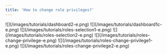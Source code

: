 ```yaml
---
title: 'How to change role privileges?'
---
```


<Steps>
  <Step title="Go to &#x22;Dashboard&#x22;">
    ![](/images/tutorials/dashboard2-e.png)
  </Step>

  <Step title="Click your &#x22;company name&#x22;">
    ![](/images/tutorials/dashboard1c-e.png)
  </Step>

  <Step title="Click &#x22;Management > Roles&#x22; from the sidebar.">
    ![](/images/tutorials/roles-selection1-e.png)
  </Step>

  <Step title="Click on the &#x22;role name&#x22;.">
    ![](/images/tutorials/roles-selection2-e.png)
  </Step>

  <Step title="Click &#x22;Privileges&#x22; tab.">
    ![](/images/tutorials/roles-change-privilege-e.png)
  </Step>

  <Step title="Click the &#x22;feature&#x22; you want to open.">
    ![](/images/tutorials/roles-change-privilege1-e.png)
  </Step>

  <Step title="Toggle the &#x22;switch&#x22; to change the privilege.">
    ![](/images/tutorials/roles-change-privilege2-e.png)
  </Step>
</Steps>
